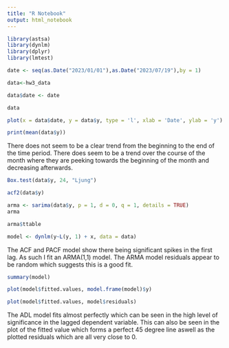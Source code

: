 ```yaml
---
title: "R Notebook"
output: html_notebook
---
```


```r
library(astsa)
library(dynlm)
library(dplyr)
library(lmtest)
```

```r
date <- seq(as.Date("2023/01/01"),as.Date("2023/07/19"),by = 1)
```

```r
data<-hw3_data
```

```r
data$date <- date
```

```r
data
```

```r
plot(x = data$date, y = data$y, type = 'l', xlab = 'Date', ylab = 'y')
```
```r
print(mean(data$y))
```


There does not seem to be a clear trend from the beginning to the end of the time period. There does seem to be a trend over the course of the month where they are peeking towards the beginning of the month and decreasing afterwards.

```r
Box.test(data$y, 24, "Ljung")
```


```r
acf2(data$y)
```
```r
arma <- sarima(data$y, p = 1, d = 0, q = 1, details = TRUE)
arma
```

```r
arma$ttable
```

```r
model <- dynlm(y~L(y, 1) + x, data = data)
```

The ACF and PACF model show there being significant spikes in the first lag. As such I fit an ARMA(1,1) model. The ARMA model residuals appear to be random which suggests this is a good fit. 

```r
summary(model)
```

```r
plot(model$fitted.values, model.frame(model)$y)
```

```r
plot(model$fitted.values, model$residuals)
```

The ADL model fits almost perfectly which can be seen in the high level of significance in the lagged dependent variable. This can also be seen in the plot of the fitted value which forms a perfect 45 degree line aswell as the plotted residuals which are all very close to 0. 





